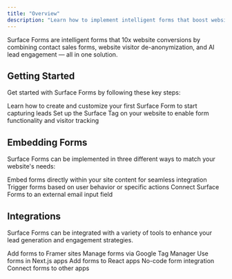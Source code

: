 ```yaml
---
title: "Overview"
description: "Learn how to implement intelligent forms that boost website conversions"
---
```


Surface Forms are intelligent forms that 10x website conversions by combining contact sales forms, website visitor de-anonymization, and AI lead engagement — all in one solution.

## Getting Started

Get started with Surface Forms by following these key steps:

<CardGroup cols={2}>
  <Card title="Create Your First Form" icon="pen-to-square" href="/surface-forms/quick-start/create-first-form">
    Learn how to create and customize your first Surface Form to start capturing leads
  </Card>
  <Card title="Install the Surface Tag" icon="code" href="/surface-tag/quick-start">
    Set up the Surface Tag on your website to enable form functionality and visitor tracking
  </Card>
</CardGroup>


## Embedding Forms

Surface Forms can be implemented in three different ways to match your website's needs:

<CardGroup cols={3}>
  <Card title="Inline Forms" icon="square-terminal" href="surface-forms/inline">
    Embed forms directly within your site content for seamless integration
  </Card>
  <Card title="Popup Forms" icon="rectangle-vertical" href="surface-forms/popup-slideover">
    Trigger forms based on user behavior or specific actions
  </Card>
  <Card title="Email Trigger" icon="envelope" href="surface-forms/email-trigger">
    Connect Surface Forms to an external email input field
  </Card>
</CardGroup>

## Integrations

Surface Forms can be integrated with a variety of tools to enhance your lead generation and engagement strategies.

<CardGroup cols={3}>
  <Card title="Framer" icon="code" href="integrations/framer">
    Add forms to Framer sites
  </Card>
  <Card title="GTM" icon="google" href="integrations/gtm">
    Manage forms via Google Tag Manager
  </Card>
  <Card title="NextJS" icon="react" href="integrations/nextjs">
    Use forms in Next.js apps
  </Card>
  <Card title="ReactJS" icon="react" href="integrations/react">
    Add forms to React apps
  </Card>
  <Card title="Webflow" icon="webflow" href="integrations/webflow">
    No-code form integration
  </Card>
  <Card title="Zapier" icon="code" href="integrations/zapier">
    Connect forms to other apps
  </Card>
</CardGroup>
